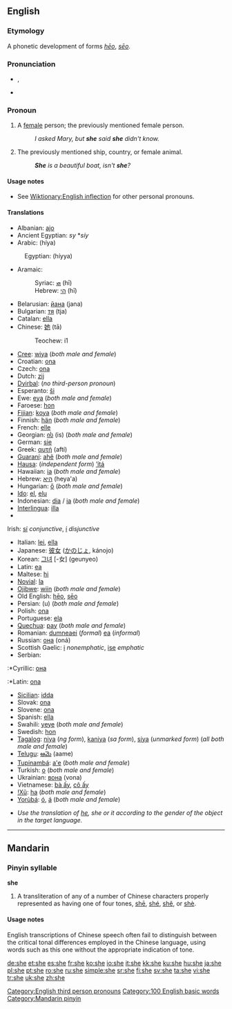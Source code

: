 {{see|shē|shé|shě|shè}}
{{wikipedia|She (disambiguation)}}
==English==
{{wikipedia}}
{{rank|but|all|him|32|she|they|my|were}}

===Etymology===
A phonetic development of {{OE.}} forms ''[[heo|hēo]]'', ''[[seo|sēo]]''.

===Pronunciation===
*{{IPA|/ʃiː/}}, {{SAMPA|/Si:/}}
*{{audio|en-us-she.ogg|Audio (US)}}
*:{{rhymes|iː}}

===Pronoun===
{{en-pron|desc=third person singular, feminine, nominative case|accusative and possessive|her|possessive|hers|reflexive|herself}}

# {{personal}} A [[female]] person; the previously mentioned female person.
#:''I asked Mary, but '''she''' said '''she''' didn't know.''
# {{personal}} The previously mentioned ship, country, or female animal. 
#:'''''She''' is a beautiful boat, isn't '''she'''?''

====Usage notes====
*See [[Wiktionary:English inflection]] for other personal pronouns.

====Translations====
{{trans-top|person}}
*Albanian: [[ajo]]
*Ancient Egyptian: ''sy'' *''síy''
*Arabic: {{ARchar|[[هي|هِيَ]]}} (híya)
:Egyptian: {{ARchar|[[هي]]}} (híyya)
*Aramaic:
*:Syriac: [[ܗܝ]] (hī)
*:Hebrew: [[הי]] (hī)
*Belarusian: [[йана]] (jana)
*Bulgarian: [[тя]] (tja)
*Catalan: [[ella]]
*Chinese: [[她]] (tā)
*:Teochew: i1
*[[Cree]]: [[wiya]] (''both male and female'')
*Croatian: [[ona]]
*Czech: [[ona]]
*Dutch: [[zij]]
*[[Dyirbal]]: (''no third-person pronoun'')
*Esperanto: [[ŝi]]
* Ewe: [[eya]] (''both male and female'')
*Faroese: [[hon]]
*[[Fijian]]: [[koya]] (''both male and female'')
*Finnish: [[hän]] (''both male and female'')
*French: [[elle]]
*Georgian: [[ის]] (is) (''both male and female'')
*German: [[sie]]
*Greek: [[αυτή]] (aftí)
*[[Guaraní]]: [[ahẽ]] (''both male and female'')
*[[Hausa]]: (''independent form'') [[’ítá]]
*Hawaiian: [[ia]] (''both male and female'')
*Hebrew: [[היא]] (heya'a)
*Hungarian: [[ő]] (''both male and female'')
*[[Ido]]: [[el]], [[elu]]
*Indonesian: [[dia]] / [[ia]] (''both male and female'')
*[[Interlingua]]: [[illa]]
*{{trans-mid}}
Irish: [[sí#Irish|sí]] ''conjunctive'', [[í]] ''disjunctive''
*Italian: [[lei]], [[ella]]
*Japanese: [[彼女]] ([[かのじょ]], kánojo)
*Korean: [[그녀]] [-女] (geunyeo)
*Latin: [[ea]]
*Maltese: [[hi]]
*[[Novial]]: [[la]]
*[[Ojibwe]]: [[wiin]] (''both male and female'')
*Old English: [[heo|hēo]], [[seo|sēo]]
*Persian: {{FAchar|[[او#Persian|او]]}} (u) (''both male and female'')
*Polish: [[ona]]
*Portuguese: [[ela]]
*[[Quechua]]: [[pay#Quechua|pay]] (''both male and female'')
*Romanian: [[dumneaei]] (''formal'') [[ea]] (''informal'')
*Russian: [[она]] (oná)
*Scottish Gaelic: [[i]] ''nonemphatic'', [[ise]] ''emphatic''
*Serbian: 
:*Cyrillic: [[она]]
:*Latin: [[ona]] 
*[[Sicilian]]: [[idda]]
*Slovak: [[ona]]
*Slovene: [[ona]]
*Spanish: [[ella]]
*Swahili: [[yeye]] (''both male and female'')
*Swedish: [[hon]]
*[[Tagalog]]: [[niya]] (''ng form''), [[kaniya]] (''sa form''), [[siya]] (''unmarked form'') (''all both male and female'')
*[[Telugu]]: [[ఆమె]] (aame)
*[[Tupinambá]]: [[a'e]] (''both male and female'')
*Turkish: [[o]] (''both male and female'')
*Ukrainian: [[вона]] (vona)
*Vietnamese: [[bà ấy]], [[cô ấy]]
*[[!Xũ]]: [[ha]] (''both male and female'')
*[[Yorùbá]]: [[ó]], [[á]] (''both male and female'')
{{trans-bottom}}

{{trans-top|ship, country, female animal}}
*''Use the translation of [[he]], she or it according to the gender of the object in the target language.'' 
{{trans-bottom}}

[[Category:English third person pronouns]]
[[Category:100 English basic words]]

----

==Mandarin==

===Pinyin syllable===
'''she'''

# A transliteration of any of a number of Chinese characters properly represented as having one of four tones, [[shē]], [[shé]], [[shě]], or [[shè]].

====Usage notes====
English transcriptions of Chinese speech often fail to distinguish between the critical tonal differences employed in the Chinese language, using words such as this one without the appropriate indication of tone.

[[Category:Mandarin pinyin]]

[[de:she]]
[[et:she]]
[[es:she]]
[[fr:she]]
[[ko:she]]
[[io:she]]
[[it:she]]
[[kk:she]]
[[ku:she]]
[[hu:she]]
[[ja:she]]
[[pl:she]]
[[pt:she]]
[[ro:she]]
[[ru:she]]
[[simple:she]]
[[sr:she]]
[[fi:she]]
[[sv:she]]
[[ta:she]]
[[vi:she]]
[[tr:she]]
[[uk:she]]
[[zh:she]]